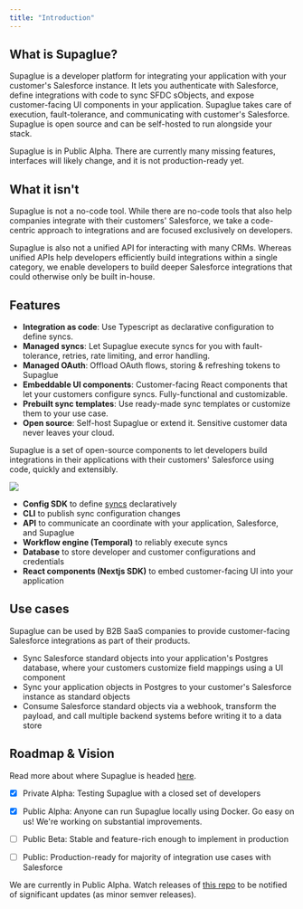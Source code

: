 ```yaml
---
title: "Introduction"
---
```


## What is Supaglue?

Supaglue is a developer platform for integrating your application with your customer's Salesforce instance. It lets you authenticate with Salesforce, define integrations with code to sync SFDC sObjects, and expose customer-facing UI components in your application. Supaglue takes care of execution, fault-tolerance, and communicating with customer's Salesforce. Supaglue is open source and can be self-hosted to run alongside your stack.

<Warning>Supaglue is in Public Alpha. There are currently many missing features, interfaces will likely change, and it is not production-ready yet.</Warning>

## What it isn't

Supaglue is not a no-code tool. While there are no-code tools that also help companies integrate with their customers' Salesforce, we take a code-centric approach to integrations and are focused exclusively on developers.

Supaglue is also not a unified API for interacting with many CRMs. Whereas unified APIs help developers efficiently build integrations within a single category, we enable developers to build deeper Salesforce integrations that could otherwise only be built in-house.

## Features

- **Integration as code**: Use Typescript as declarative configuration to define syncs.
- **Managed syncs**: Let Supaglue execute syncs for you with fault-tolerance, retries, rate limiting, and error handling.
- **Managed OAuth**: Offload OAuth flows, storing & refreshing tokens to Supaglue
- **Embeddable UI components**: Customer-facing React components that let your customers configure syncs. Fully-functional and customizable.
- **Prebuilt sync templates**: Use ready-made sync templates or customize them to your use case.
- **Open source**: Self-host Supaglue or extend it. Sensitive customer data never leaves your cloud.

Supaglue is a set of open-source components to let developers build integrations in their applications with their customers' Salesforce using code, quickly and extensibly.

![](/image/intro.png)

- **Config SDK** to define [syncs](/concepts) declaratively
- **CLI** to publish sync configuration changes
- **API** to communicate an coordinate with your application, Salesforce, and Supaglue
- **Workflow engine (Temporal)** to reliably execute syncs
- **Database** to store developer and customer configurations and credentials
- **React components (Nextjs SDK)** to embed customer-facing UI into your application

## Use cases

Supaglue can be used by B2B SaaS companies to provide customer-facing Salesforce integrations as part of their products.

- Sync Salesforce standard objects into your application's Postgres database, where your customers customize field mappings using a UI component
- Sync your application objects in Postgres to your customer's Salesforce instance as standard objects
- Consume Salesforce standard objects via a webhook, transform the payload, and call multiple backend systems before writing it to a data store

## Roadmap & Vision

Read more about where Supaglue is headed [here](/roadmap-and-vision).

- [x] Private Alpha: Testing Supaglue with a closed set of developers

- [x] Public Alpha: Anyone can run Supaglue locally using Docker. Go easy on us! We're working on substantial improvements.

- [ ] Public Beta: Stable and feature-rich enough to implement in production

- [ ] Public: Production-ready for majority of integration use cases with Salesforce

We are currently in Public Alpha. Watch releases of [this repo](https://github.com/supaglue-labs/supaglue) to be notified of significant updates (as minor semver releases).


